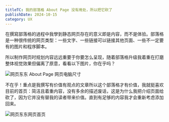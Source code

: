 ```yaml
---
titleTC: 我的部落格 About Page 没有用处，所以把它砍了
publishDate: 2024-10-15
category: UX
---
```


在撰寫部落格的過程中我學到静态网页存在的意义即是内容，而不是体验。部落格是一种很传统的网页类型：一些文字、一些链接可以链接其他页面、一些不一定要有的图片和程序脚本。

所以制作网页时规划内容远远重要于你要怎么呈现，随着部落格升级我着重在打磨整体视觉效果但偏离了原意，看看以下图片，你在乎吗？

![网页东东 About Page 网页电脑尺寸](webdong-about-page.webp)

不在乎！重点是我撰写有价值有观点的文章所以这个部落格才有价值，我就挺喜欢目前的首页：简洁且着重内容，没有多余的描述废话，这是为什么我把介绍页面给砍了，因为它并没有替我的读者带来价值。直到有足够的内容我才会重新考虑添加回来。

![网页东东网页首页](webdong-homepage-1.webp '首页')
